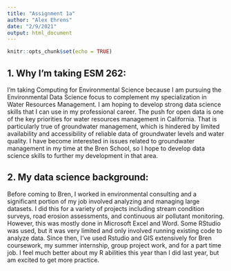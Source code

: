 ```yaml
---
title: "Assignment 1a"
author: "Alex Ehrens"
date: "2/9/2021"
output: html_document
---
```


```r
knitr::opts_chunk$set(echo = TRUE)
```

## 1. Why I'm taking ESM 262:

I'm taking Computing for Environmental Science because I am pursuing the Environmental Data Science focus to complement my specialization in Water Resources Management. I am hoping to develop strong data science skills that I can use in my professional career. The push for open data is one of the key priorities for water resources management in California. That is particularly true of groundwater management, which is hindered by limited availability and accessibility of reliable data of groundwater levels and water quality. I have become interested in issues related to groundwater management in my time at the Bren School, so I hope to develop data science skills to further my development in that area. 

## 2. My data science background:

Before coming to Bren, I worked in environmental consulting and a significant portion of my job involved analyzing and managing large datasets. I did this for a variety of projects including stream condition surveys, road erosion assessments, and continuous air pollutant monitoring. However, this was mostly done in Microsoft Excel and Word. Some RStudio was used, but it was very limited and only involved running existing code to analyze data. Since then, I've used Rstudio and GIS extensively for Bren coursework, my summer internship, group project work, and for a part time job. I feel much better about my R abilities this year than I did last year, but am excited to get more practice.
